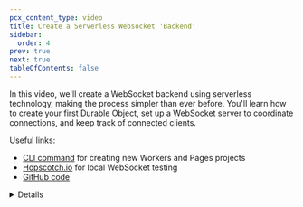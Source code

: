 ```yaml
---
pcx_content_type: video
title: Create a Serverless Websocket 'Backend'
sidebar:
  order: 4
prev: true
next: true
tableOfContents: false
---
```



<Stream
	videoId="86c64a50e0ea53dadd1ea1194bdeda92"
	videoTitle="Create a Serverless Websocket 'Backend'"
	thumbnailTimeOrURL="2.5s"
/>

In this video, we'll create a WebSocket backend using serverless technology, making the process simpler than ever before. You'll learn how to create your first Durable Object, set up a WebSocket server to coordinate connections, and keep track of connected clients.

Useful links:

- [CLI command](/pages/get-started/c3/) for creating new Workers and Pages projects
- [Hopscotch.io](https://hoppscotch.io/) for local WebSocket testing
- [GitHub code](https://github.com/megaconfidence/veet)

<Details header="Video series" >

<DirectoryListing folder="durable-objects/get-started/video-series" />

</Details>
